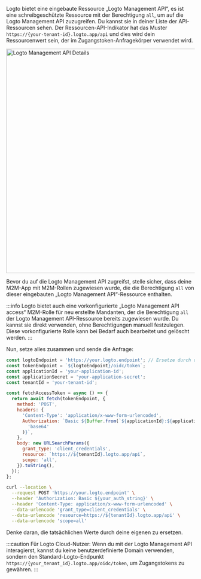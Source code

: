 
Logto bietet eine eingebaute Ressource „Logto Management API“, es ist eine schreibgeschützte Ressource mit der Berechtigung `all`, um auf die Logto Management API zuzugreifen. Du kannst sie in deiner Liste der API-Ressourcen sehen. Der Ressourcen-API-Indikator hat das Muster `https://{your-tenant-id}.logto.app/api` und dies wird dein Ressourcenwert sein, der im Zugangstoken-Anfragekörper verwendet wird.

<img alt="Logto Management API Details" src={LogtoManagementApiSrc} width="600px" />

Bevor du auf die Logto Management API zugreifst, stelle sicher, dass deine M2M-App mit M2M-Rollen zugewiesen wurde, die die Berechtigung `all` von dieser eingebauten „Logto Management API“-Ressource enthalten.

:::info
Logto bietet auch eine vorkonfigurierte „Logto Management API access“ M2M-Rolle für neu erstellte Mandanten, der die Berechtigung `all` der Logto Management API-Ressource bereits zugewiesen wurde. Du kannst sie direkt verwenden, ohne Berechtigungen manuell festzulegen. Diese vorkonfigurierte Rolle kann bei Bedarf auch bearbeitet und gelöscht werden.
:::

Nun, setze alles zusammen und sende die Anfrage:

<Tabs>

<TabItem value="Node.js" label="Node.js">

```js
const logtoEndpoint = 'https://your.logto.endpoint'; // Ersetze durch deinen Logto-Endpunkt
const tokenEndpoint = `${logtoEndpoint}/oidc/token`;
const applicationId = 'your-application-id';
const applicationSecret = 'your-application-secret';
const tenantId = 'your-tenant-id';

const fetchAccessToken = async () => {
  return await fetch(tokenEndpoint, {
    method: 'POST',
    headers: {
      'Content-Type': 'application/x-www-form-urlencoded',
      Authorization: `Basic ${Buffer.from(`${applicationId}:${applicationSecret}`).toString(
        'base64'
      )}`,
    },
    body: new URLSearchParams({
      grant_type: 'client_credentials',
      resource: `https://${tenantId}.logto.app/api`,
      scope: 'all',
    }).toString(),
  });
};
```

</TabItem>

<TabItem value="cURL" label="cURL">

```bash
curl --location \
  --request POST 'https://your.logto.endpoint' \
  --header 'Authorization: Basic ${your_auth_string}' \
  --header 'Content-Type: application/x-www-form-urlencoded' \
  --data-urlencode 'grant_type=client_credentials' \
  --data-urlencode 'resource=https://${tenantId}.logto.app/api' \
  --data-urlencode 'scope=all'
```

Denke daran, die tatsächlichen Werte durch deine eigenen zu ersetzen.

</TabItem>

</Tabs>

:::caution
Für Logto Cloud-Nutzer: Wenn du mit der Logto Management API interagierst, kannst du keine benutzerdefinierte Domain verwenden, sondern den Standard-Logto-Endpunkt `https://{your_tenant_id}.logto.app/oidc/token`, um Zugangstokens zu gewähren.
:::
